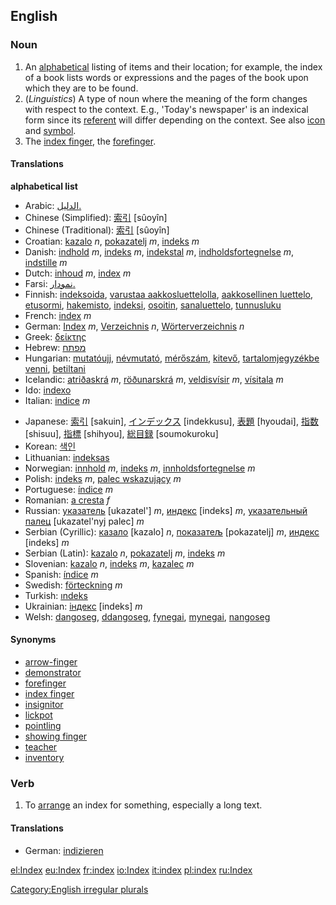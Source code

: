 ==English==

===Noun===
[[Category:English irregular plurals]]
{{en-noun2|'''index'''|'''[[indices]] '''or''' [[indexes]]'''}}
# An [[alphabetical]] listing of items and their location; for example, the index of a book lists words or expressions and the pages of the book upon which they are to be found.
# (''Linguistics'') A type of noun where the meaning of the form changes with respect to the context. E.g., 'Today's newspaper' is an indexical form since its [[referent]] will differ depending on the context. See also [[icon]] and [[symbol]].
# The [[index finger]], the [[forefinger]].

====Translations====
'''alphabetical list'''
{{top}}
*Arabic: [[الدليل.]]
*Chinese (Simplified): [[索引]] [sûoyîn]
*Chinese (Traditional): [[索引]] [sûoyîn]
*Croatian: [[kazalo]] ''n'', [[pokazatelj]] ''m'', [[indeks]] ''m''
*Danish: [[indhold]] ''m'', [[indeks]] ''m'', [[indekstal]] ''m'', [[indholdsfortegnelse]] ''m'', [[indstille]] ''m''
*Dutch: [[inhoud]] ''m'', [[index#Dutch|index]] ''m''
*Farsi: [[نمودار.]]
*Finnish: [[indeksoida]], [[varustaa aakkosluettelolla]], [[aakkosellinen luettelo]], [[etusormi]], [[hakemisto]], [[indeksi]], [[osoitin]], [[sanaluettelo]], [[tunnusluku]]
*French: [[index#French|index]] ''m''
*German: [[Index]] ''m'', [[Verzeichnis]] ''n'', [[Wörterverzeichnis]] ''n''
*Greek: [[δείκτης]]
*Hebrew: [[מפתח]]
*Hungarian: [[mutatóujj]], [[névmutató]], [[mérőszám]], [[kitevő]], [[tartalomjegyzékbe venni]], [[betiltani]]
*Icelandic: [[atriðaskrá]] ''m'', [[röðunarskrá]] ''m'', [[veldisvísir]] ''m'', [[vísitala]] ''m''
*Ido: [[indexo]]
*Italian: [[indice]] ''m''
{{mid}}
*Japanese: [[索引]] [sakuin], [[インデックス]] [indekkusu], [[表題]] [hyoudai], [[指数]] [shisuu], [[指標]] [shihyou], [[総目録]] [soumokuroku]
*Korean: [[색인]]
*Lithuanian: [[indeksas]]
*Norwegian: [[innhold]] ''m'', [[indeks]] ''m'', [[innholdsfortegnelse]] ''m''
*Polish: [[indeks]] ''m'', [[palec wskazujący]] ''m''
*Portuguese: [[índice]] ''m''
*Romanian: [[a cresta]] ''f''
*Russian: [[указатель]] [ukazatel'] ''m'', [[индекс]] [indeks] ''m'', [[указательный палец]] [ukazatel'nyj palec] ''m''
*Serbian (Cyrillic): [[казало]] [kazalo] ''n'', [[показатељ]] [pokazatelj] ''m'', [[индекс]] [indeks] ''m''
*Serbian (Latin): [[kazalo]] ''n'', [[pokazatelj]] ''m'', [[indeks]] ''m''
*Slovenian: [[kazalo]] ''n'', [[indeks]] ''m'', [[kazalec]] ''m''
*Spanish: [[índice]] ''m''
*Swedish: [[förteckning]] ''m''
*Turkish: [[ındeks]]
*Ukrainian: [[індекс]] [indeks] ''m''
*Welsh: [[dangoseg]], [[ddangoseg]], [[fynegai]], [[mynegai]], [[nangoseg]]
{{bottom}}

====Synonyms====
*[[arrow-finger]]
*[[demonstrator]]
*[[forefinger]]
*[[index finger]]
*[[insignitor]]
*[[lickpot]]
*[[pointling]]
*[[showing finger]]
*[[teacher]]
*[[inventory]]

===Verb===
{{en-verb|index|indexes|indexed|indexing}}
#{{transitive}} To [[arrange]] an index for something, especially a long text.

====Translations====
*German: [[indizieren]]
[[el:Index]]
[[eu:Index]]
[[fr:index]]
[[io:Index]]
[[it:index]]
[[pl:index]]
[[ru:Index]]